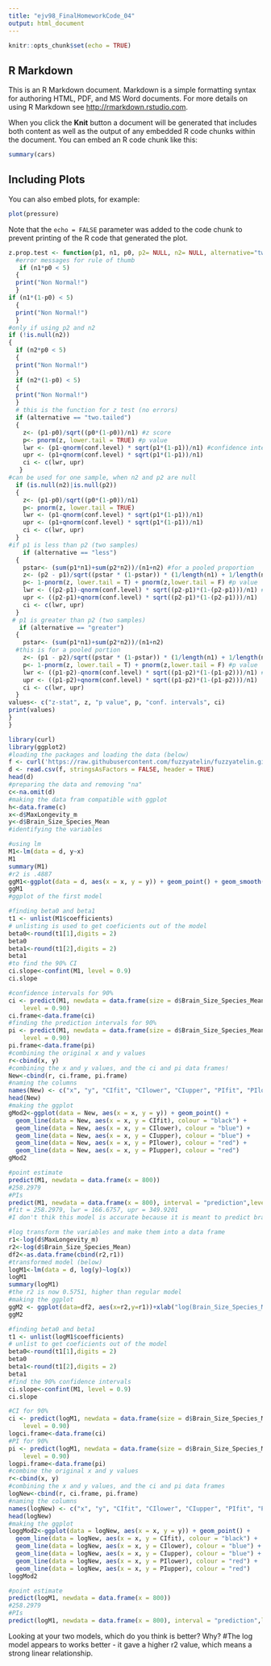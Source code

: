 ```yaml
---
title: "ejv98_FinalHomeworkCode_04"
output: html_document
---
```


```r
knitr::opts_chunk$set(echo = TRUE)
```

## R Markdown

This is an R Markdown document. Markdown is a simple formatting syntax for authoring HTML, PDF, and MS Word documents. For more details on using R Markdown see <http://rmarkdown.rstudio.com>.

When you click the **Knit** button a document will be generated that includes both content as well as the output of any embedded R code chunks within the document. You can embed an R code chunk like this:

```r
summary(cars)
```

## Including Plots

You can also embed plots, for example:

```r
plot(pressure)
```

Note that the `echo = FALSE` parameter was added to the code chunk to prevent printing of the R code that generated the plot.

<!-- [1] Write a simple R function, Z.prop.test(), that can perform one- or two-sample Z-tests for proportion data -->

```r
z.prop.test <- function(p1, n1, p0, p2= NULL, n2= NULL, alternative="two.tailed", conf.level=0.95){
  #error messages for rule of thumb
   if (n1*p0 < 5)
  {
  print("Non Normal!")
  }
if (n1*(1-p0) < 5)
  {
  print("Non Normal!")
  }
#only if using p2 and n2
if (!is.null(n2))
{
  if (n2*p0 < 5)
  {
  print("Non Normal!")
  }
  if (n2*(1-p0) < 5)
  {
  print("Non Normal!")
  }
  # this is the function for z test (no errors)
  if (alternative == "two.tailed")
  {
    z<- (p1-p0)/sqrt((p0*(1-p0))/n1) #z score
    p<- pnorm(z, lower.tail = TRUE) #p value
    lwr <- (p1-qnorm(conf.level) * sqrt(p1*(1-p1))/n1) #confidence intervals
    upr <- (p1+qnorm(conf.level) * sqrt(p1*(1-p1))/n1)
    ci <- c(lwr, upr)
   }
#can be used for one sample, when n2 and p2 are null
  if (is.null(n2)|is.null(p2))
  {
    z<- (p1-p0)/sqrt((p0*(1-p0))/n1)
    p<- pnorm(z, lower.tail = TRUE)
    lwr <- (p1-qnorm(conf.level) * sqrt(p1*(1-p1))/n1)
    upr <- (p1+qnorm(conf.level) * sqrt(p1*(1-p1))/n1)
    ci <- c(lwr, upr)
  }
#if p1 is less than p2 (two samples)
    if (alternative == "less")
  {
    pstar<- (sum(p1*n1)+sum(p2*n2))/(n1+n2) #for a pooled proportion
    z<- (p2 - p1)/sqrt((pstar * (1-pstar)) * (1/length(n1) + 1/length(n2))) #z score
    p<- 1-pnorm(z, lower.tail = T) + pnorm(z,lower.tail = F) #p value
    lwr <- ((p2-p1)-qnorm(conf.level) * sqrt((p2-p1)*(1-(p2-p1)))/n1) # ci intervals
    upr <- ((p2-p1)+qnorm(conf.level) * sqrt((p2-p1)*(1-(p2-p1)))/n1)
    ci <- c(lwr, upr)
  }
 # p1 is greater than p2 (two samples)
   if (alternative == "greater")
  {
    pstar<- (sum(p1*n1)+sum(p2*n2))/(n1+n2) 
  #this is for a pooled portion
    z<- (p1 - p2)/sqrt((pstar * (1-pstar)) * (1/length(n1) + 1/length(n2))) #z score
    p<- 1-pnorm(z, lower.tail = T) + pnorm(z,lower.tail = F) #p value
    lwr <- ((p1-p2)-qnorm(conf.level) * sqrt((p1-p2)*(1-(p1-p2)))/n1) #ci intervals
    upr <- ((p1-p2)+qnorm(conf.level) * sqrt((p1-p2)*(1-(p1-p2)))/n1)
    ci <- c(lwr, upr)
  }
values<- c("z-stat", z, "p value", p, "conf. intervals", ci)
print(values)
}
}
```

<!-- [2] The dataset from Kamilar and Cooper has in it a large number of variables related to life history and body size. For this exercise, the end aim is to fit a simple linear regression model to predict longevity (MaxLongevity_m) measured in months from species’ brain size (Brain_Size_Species_Mean) measured in grams. Do the following for both longevity~brain size and log(longevity)~log(brain size): -->

```r
library(curl)
library(ggplot2)
#loading the packages and loading the data (below)
f <- curl('https://raw.githubusercontent.com/fuzzyatelin/fuzzyatelin.github.io/master/AN588_Fall21/KamilarAndCooperData.csv')
d <- read.csv(f, stringsAsFactors = FALSE, header = TRUE)
head(d)
#preparing the data and removing "na"
c<-na.omit(d) 
#making the data fram compatible with ggplot
h<-data.frame(c) 
x<-d$MaxLongevity_m 
y<-d$Brain_Size_Species_Mean 
#identifying the variables
```

```r
#using lm
M1<-lm(data = d, y~x) 
M1
summary(M1)
#r2 is .4887
ggM1<-ggplot(data = d, aes(x = x, y = y)) + geom_point() + geom_smooth(method = "lm", formula = y ~ x)
ggM1
#ggplot of the first model
```

<!-- Identify and interpret the point estimate of the slope (β1 -->
<!-- ), as well as the outcome of the test associated with the hypotheses H0: β1 -->
<!--  = 0; HA: β1 -->
<!--  ≠ 0. Also, find a 90 percent CI for the slope (β1 -->
<!-- ) parameter. -->

```r
#finding beta0 and beta1 
t1 <- unlist(M1$coefficients)
# unlisting is used to get coeficients out of the model
beta0<-round(t1[1],digits = 2)
beta0
beta1<-round(t1[2],digits = 2)
beta1
#to find the 90% CI
ci.slope<-confint(M1, level = 0.9)
ci.slope
```
<!-- Using your model, add lines for the 90 percent confidence and prediction interval bands on the plot and add a legend to differentiate between the lines. -->

```r
#confidence intervals for 90%
ci <- predict(M1, newdata = data.frame(size = d$Brain_Size_Species_Mean), interval = "confidence", 
    level = 0.90)  
ci.frame<-data.frame(ci)
#finding the prediction intervals for 90%
pi <- predict(M1, newdata = data.frame(size = d$Brain_Size_Species_Mean), interval = "prediction", 
    level = 0.90)  
pi.frame<-data.frame(pi)
#combining the original x and y values
r<-cbind(x, y) 
#combining the x and y values, and the ci and pi data frames!
New<-cbind(r, ci.frame, pi.frame)
#naming the columns
names(New) <- c("x", "y", "CIfit", "CIlower", "CIupper", "PIfit", "PIlower", "PIupper")
head(New)
#making the ggplot
gMod2<-ggplot(data = New, aes(x = x, y = y)) + geom_point() + 
  geom_line(data = New, aes(x = x, y = CIfit), colour = "black") +
  geom_line(data = New, aes(x = x, y = CIlower), colour = "blue") +
  geom_line(data = New, aes(x = x, y = CIupper), colour = "blue") +
  geom_line(data = New, aes(x = x, y = PIlower), colour = "red") +
  geom_line(data = New, aes(x = x, y = PIupper), colour = "red")
gMod2
```

<!-- [3]Produce a point estimate and associated 90 percent PI for the longevity of a species whose brain weight is 800 gm. Do you trust the model to predict observations accurately for this value of the explanatory variable? Why or why not? -->

```r
#point estimate
predict(M1, newdata = data.frame(x = 800))
#258.2979
#PIs
predict(M1, newdata = data.frame(x = 800), interval = "prediction",level = 0.90)
#fit = 258.2979, lwr = 166.6757, upr = 349.9201
#I don't thik this model is accurate because it is meant to predict brain sizes and longevity of animals with a similar brain size. 800 grams is so much more than the brain sizes in the data set,I don't think the same relationship would exist. 
```

<!-- log model -->

```r
#log transform the variables and make them into a data frame 
r1<-log(d$MaxLongevity_m)
r2<-log(d$Brain_Size_Species_Mean)
df2<-as.data.frame(cbind(r2,r1))
#transformed model (below)
logM1<-lm(data = d, log(y)~log(x))
logM1
summary(logM1)
#the r2 is now 0.5751, higher than regular model
#making the ggplot
ggM2 <- ggplot(data=df2, aes(x=r2,y=r1))+xlab("log(Brain_Size_Species_Mean)")+ylab("log(MaxLongevity_m)")+ geom_point() + geom_smooth(method="lm", fullrange=TRUE)
ggM2
```

```r
#finding beta0 and beta1 
t1 <- unlist(logM1$coefficients)
# unlist to get coeficients out of the model
beta0<-round(t1[1],digits = 2)
beta0
beta1<-round(t1[2],digits = 2)
beta1
#find the 90% confidence intervals
ci.slope<-confint(M1, level = 0.9)
ci.slope
```
```r
#CI for 90%
ci <- predict(logM1, newdata = data.frame(size = d$Brain_Size_Species_Mean), interval = "confidence", 
    level = 0.90)  
logci.frame<-data.frame(ci)
#PI for 90%
pi <- predict(logM1, newdata = data.frame(size = d$Brain_Size_Species_Mean), interval = "prediction", 
    level = 0.90)  
logpi.frame<-data.frame(pi)
#combine the original x and y values
r<-cbind(x, y) 
#combining the x and y values, and the ci and pi data frames
logNew<-cbind(r, ci.frame, pi.frame)
#naming the columns
names(logNew) <- c("x", "y", "CIfit", "CIlower", "CIupper", "PIfit", "PIlower", "PIupper")
head(logNew)
#making the ggplot
loggMod2<-ggplot(data = logNew, aes(x = x, y = y)) + geom_point() + 
  geom_line(data = logNew, aes(x = x, y = CIfit), colour = "black") +
  geom_line(data = logNew, aes(x = x, y = CIlower), colour = "blue") +
  geom_line(data = logNew, aes(x = x, y = CIupper), colour = "blue") +
  geom_line(data = logNew, aes(x = x, y = PIlower), colour = "red") +
  geom_line(data = logNew, aes(x = x, y = PIupper), colour = "red")
loggMod2
```

```r
#point estimate
predict(logM1, newdata = data.frame(x = 800))
#258.2979
#PIs
predict(logM1, newdata = data.frame(x = 800), interval = "prediction",level = 0.90)
```

Looking at your two models, which do you think is better? Why?
#The log model appears to works better - it gave a higher r2 value, which means a strong linear relationship.
